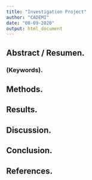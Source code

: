 ---
title: "Investigation Project"
author: "CADEMI"
date: "08-09-2020"
output: html_document
---

## Abstract / Resumen.
### (Keywords).

## Methods.

## Results.

## Discussion.

## Conclusion.

## References.
